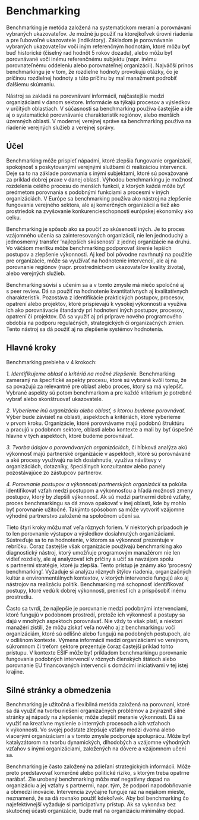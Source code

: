 # Benchmarking
Benchmarking je metóda založená na systematickom meraní a porovnávaní vybraných ukazovateľov. Je možné ju použiť na ktorejkoľvek úrovni riadenia a pre ľubovoľné ukazovatele (indikátory). Základom je porovnávanie vybraných ukazovateľov voči iným referenčným hodnotám, ktoré môžu byť buď historické (číselný rad hodnôt 5 rokov dozadu), alebo môžu byť porovnávané voči inému referenčnému subjektu (napr. inému porovnateľnému oddeleniu alebo porovnateľnej organizácii). Najväčší prínos benchmarkingu je v tom, že rozdielne hodnoty provokujú otázky, čo je príčinou rozdielnej hodnoty a túto príčinu by mal manažment podrobiť ďalšiemu skúmaniu.

Nástroj sa zakladá na porovnávaní informácií, najčastejšie medzi organizáciami v danom sektore. Informácie sa týkajú procesov a výsledkov v určitých oblastiach. V súčasnosti sa benchmarking používa častejšie a ide aj o systematické porovnávanie charakteristík regiónov, alebo menších územných oblastí. V modernej verejnej správe sa benchmarking používa na riadenie verejných služieb a verejnej správy.

## Účel

Benchmarking môže prispieť nápadmi, ktoré zlepšia fungovanie organizácií, spokojnosť s poskytovanými verejnými službami či realizáciou intervencií. Deje sa to na základe porovnania s inými subjektami, ktoré sú považované za príklad dobrej praxe v danej oblasti. Výhodou benchmarkingu je možnosť  rozdelenia celého procesu do menších funkcií, z ktorých každá môže byť predmetom porovnania s podobnými funkciami a procesmi v iných organizáciách. V Európe sa benchmarking používa ako nástroj na zlepšenie fungovania verejného sektora, ale aj komerčných organizácií a tiež ako prostriedok na zvyšovanie konkurencieschopnosti európskej ekonomiky ako celku. 

Benchmarking je spôsob ako sa poučiť zo skúseností iných. Je to proces vzájomného učenia sa zainteresovaných organizácií, nie len jednoduchý a jednosmerný transfer ‘najlepších skúseností’ z jednej organizácie na druhú. Vo väčšom merítku môže benchmarking podporovať šírenie lepších postupov a zlepšenie výkonnosti. Aj keď bol pôvodne navrhnutý na použitie pre organizácie, môže sa využívať na hodnotenie intervencií, ale aj na porovnanie regiónov (napr. prostredníctvom ukazovateľov kvality života), alebo verejných služieb.

Benchmarking súvisí s učením sa a v tomto zmysle má niečo spoločné aj s peer review. Dá sa použiť na hodnotenie kvantitatívnych aj kvalitatívnych charakteristík. Pozostáva z identifikácie praktických postupov, procesov, opatrení alebo projektov, ktoré prispievajú k vysokej výkonnosti a využíva ich ako porovnávacie štandardy pri hodnotení iných postupov, procesov, opatrení či projektov. Dá sa využiť aj pri príprave nového programového obdobia na podporu regulačných, strategických či organizačných zmien. Tento nástroj sa dá použiť aj na zlepšenie systémov hodnotenia.

## Hlavné kroky

Benchmarking prebieha v 4 krokoch:

*1\. Identifikujeme oblasť a kritériá na možné zlepšenie.* Benchmarking zameraný na špecifické aspekty procesu, ktoré sú vybrané kvôli tomu, že sa považujú za relevantné pre oblasť alebo proces, ktorý sa má vylepšiť. Vybrané aspekty sú potom benchmarkom a pre každé kritérium je potrebné vybrať alebo skonštruovať ukazovatele.

*2\. Vyberieme inú organizáciu alebo oblasť, s ktorou budeme porovnávať.* Výber bude závisieť na oblasti, aspektoch a kritériách, ktoré vyberieme v prvom kroku. Organizácie, ktoré porovnávame majú podobnú štruktúru a pracujú v podobnom sektore, oblasti alebo kontexte a mali by byť úspešné hlavne v tých aspektoch, ktoré budeme porovnávať.

*3\. Tvorba údajov o porovnávaných organizáciách,* či hĺbková analýza akú výkonnosť majú partnerské organizácie v aspektoch, ktoré sú porovnávané a aké procesy využívajú na ich dosiahnutie, využíva návštevy v organizáciách, dotazníky, špeciálnych konzultantov alebo panely pozostávajúce zo zástupcov partnerov.

*4\. Porovnanie postupov a výkonnosti partnerských organizácií* sa pokúša identifikovať vzťah medzi postupom a výkonnosťou a hľadá možnosti zmeny postupov, ktorý by zlepšili výkonnosť. Ak sú medzi partnermi dobré vzťahy, proces benchmarkingu sa dá znova opakovať v inej oblasti, kde by mohlo byť porovnanie užitočné. Takýmto spôsobom sa môže vytvoriť vzájomne výhodné partnerstvo založené na spoločnom učení sa.

Tieto štyri kroky môžu mať veľa rôznych foriem. V niektorých prípadoch je to len porovnanie výstupov a výsledkov dosiahnutých organizáciami. Sústreďuje sa to na hodnotenie, v ktorom sa výkonnosť prezentuje v rebríčku. Čoraz častejšie však organizácie používajú benchmarking ako diagnostický nástroj, ktorý umožňuje programovým manažérom nie len vidieť rozdiely, ale aj analyzovať ich príčiny a učiť sa navzájom spolu s partnermi stratégie, ktoré ju zlepšia. Tento prístup je známy ako ‘procesný benchmarking’. Vyžaduje si analýzu rôznych štýlov riadenia, organizačných kultúr a environmentálnych kontextov, v ktorých intervencie fungujú ako aj nástrojov na realizáciu politík. Benchmarking má schopnosť identifikovať postupy, ktoré vedú k dobrej výkonnosti, preniesť ich a prispôsobiť inému prostrediu.

Často sa tvrdí, že najlepšie je porovnanie medzi podobnými intervenciami, ktoré fungujú v podobnom prostredí, pretože ich výkonnosť a postupy sa dajú v mnohých aspektoch porovnávať. Nie vždy to však platí, a niektorí manažéri zistili, že môžu získať veľa nového aj z benchmarkingu voči organizáciám, ktoré sú odlišné alebo fungujú na podobných postupoch, ale v odlišnom kontexte. Výmena informácií medzi organizáciami vo verejnom, súkromnom či treťom sektore prezentuje čoraz častejší príklad tohto prístupu. V kontexte EŠIF môže byť príkladom benchmarkingu porovnanie  fungovania podobných intervencií v rôznych členských štátoch alebo porovnanie EU financovaných intervencií s domácimi iniciatívami v tej istej krajine.

## Silné stránky a obmedzenia

Benchmarking je užitočná a flexibilná metóda založená na porovnaní, ktoré sa dá využiť na tvorbu riešení organizačných problémov a zvýrazniť silné stránky aj nápady na zlepšenie; môže zlepšiť meranie výkonnosti. Dá sa využiť na kreatívne myslenie o interných procesoch a ich vzťahoch k výkonnosti. Vo svojej podstate zlepšuje vzťahy medzi dvoma alebo viacerými organizáciami a v tomto zmysle podporuje spoluprácu. Môže byť katalyzátorom na tvorbu dynamických, dlhodobých  a vzájomne výhodných vzťahov s inými organizáciami, založených na dôvere a vzájomnom učení sa.

Benchmarking je často založený na zdieľaní strategických informácií. Môže preto predstavovať komerčné alebo politické riziko, s ktorým treba opatrne narábať. Zle urobený benchmarking  môže mať negatívny dopad na organizáciu a jej vzťahy s partnermi, napr. tým, že podporí napodobňovanie a obmedzí inovácie. Intervencia zvyčajne funguje raz na nejakom mieste, neznamená, že sa dá rovnako použiť kdekoľvek. Aby bol benchmarking čo najefektívnejší vyžaduje si participatívny prístup. Ak sa vykonáva bez skutočnej účasti organizácie, bude mať na organizáciu minimálny dopad.